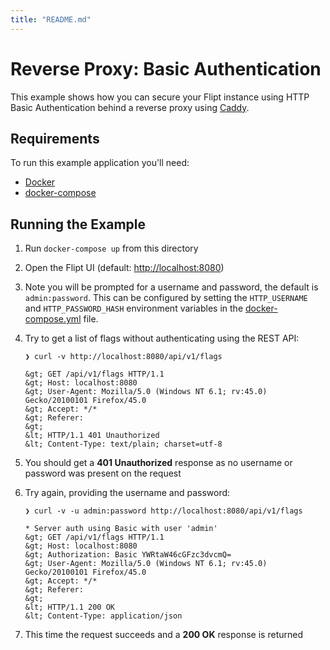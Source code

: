```yaml
---
title: "README.md"
---
```


# Reverse Proxy: Basic Authentication

This example shows how you can secure your Flipt instance using HTTP Basic Authentication behind a reverse proxy using [Caddy](https://caddyserver.com/).

## Requirements

To run this example application you'll need:

* [Docker](https://docs.docker.com/install/)
* [docker-compose](https://docs.docker.com/compose/install/)

## Running the Example

1. Run `docker-compose up` from this directory
1. Open the Flipt UI (default: [http://localhost:8080](http://localhost:8080))
1. Note you will be prompted for a username and password, the default is `admin:password`. This can be configured by setting the `HTTP_USERNAME` and `HTTP_PASSWORD_HASH` environment variables in the [docker-compose.yml](docker-compose.yml) file.
1. Try to get a list of flags without authenticating using the REST API:

    ```shell
    ❯ curl -v http://localhost:8080/api/v1/flags

    &gt; GET /api/v1/flags HTTP/1.1
    &gt; Host: localhost:8080
    &gt; User-Agent: Mozilla/5.0 (Windows NT 6.1; rv:45.0) Gecko/20100101 Firefox/45.0
    &gt; Accept: */*
    &gt; Referer:
    &gt;
    &lt; HTTP/1.1 401 Unauthorized
    &lt; Content-Type: text/plain; charset=utf-8
    ```

1. You should get a **401 Unauthorized** response as no username or password was present on the request
1. Try again, providing the username and password:

    ```shell
    ❯ curl -v -u admin:password http://localhost:8080/api/v1/flags

    * Server auth using Basic with user 'admin'
    &gt; GET /api/v1/flags HTTP/1.1
    &gt; Host: localhost:8080
    &gt; Authorization: Basic YWRtaW46cGFzc3dvcmQ=
    &gt; User-Agent: Mozilla/5.0 (Windows NT 6.1; rv:45.0) Gecko/20100101 Firefox/45.0
    &gt; Accept: */*
    &gt; Referer:
    &gt;
    &lt; HTTP/1.1 200 OK
    &lt; Content-Type: application/json
    ```

1. This time the request succeeds and a **200 OK** response is returned

